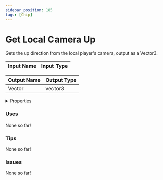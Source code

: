```yaml
---
sidebar_position: 185
tags: [Chip]
---
```


# Get Local Camera Up

Gets the up direction from the local player's camera, output as a Vector3.




<EsbSvg />

| Input Name | Input Type |
|-----------|-----------|

| Output Name | Output Type |
|-----------|-----------|
| Vector | vector3 |


<details>
  <summary>Properties</summary>
  <div>
    <div>
    <table>
      <thead>
        <tr>
          <th>Is beta required?</th>
          <th>❌</th>
        </tr>
        <tr>
          <th>Is this chip a trolling risk?</th>
          <th>❌</th>
        </tr>
        <tr>
          <th>Chip UUID</th>
          <th>5d9da95f-a64f-4660-a11f-bf0855769659</th>
        </tr>
      </thead>
    </table>
    </div>
  </div>
</details>

### Uses

None so far!

### Tips

None so far!

### Issues

None so far!